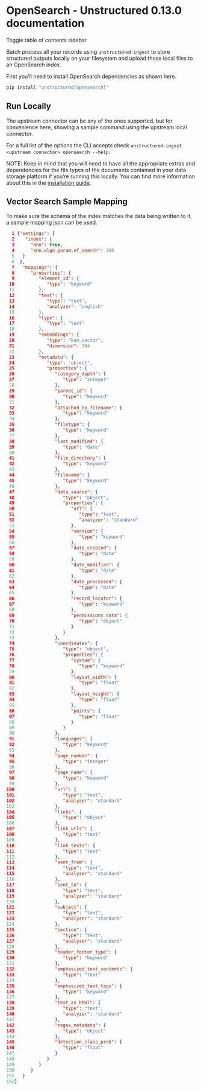# OpenSearch - Unstructured 0.13.0 documentation
Toggle table of contents sidebar

Batch process all your records using `unstructured-ingest` to store structured outputs locally on your filesystem and upload those local files to an OpenSearch index.

First you’ll need to install OpenSearch dependencies as shown here.

```bash
pip install "unstructured[opensearch]"

```


## Run Locally

The upstream connector can be any of the ones supported, but for convenience here, showing a sample command using the upstream local connector.


<CodeGroup>

  <OpensearchSh />

  <OpensearchPy />

</CodeGroup>


For a full list of the options the CLI accepts check `unstructured-ingest <upstream connector> opensearch --help`.

NOTE: Keep in mind that you will need to have all the appropriate extras and dependencies for the file types of the documents contained in your data storage platform if you’re running this locally. You can find more information about this in the [installation guide](/open-source/installation/overview).

## Vector Search Sample Mapping

To make sure the schema of the index matches the data being written to it, a sample mapping json can be used.

```json Object description
  1 {"settings": {
  2    "index": {
  3      "knn": true,
  4      "knn.algo_param.ef_search": 100
  5   }
  6  },
  7   "mappings": {
  8      "properties": {
  9         "element_id": {
 10            "type": "keyword"
 11         },
 12         "text": {
 13            "type": "text",
 14            "analyzer": "english"
 15         },
 16         "type": {
 17            "type": "text"
 18         },
 19         "embeddings": {
 20            "type": "knn_vector",
 21            "dimension": 384
 22         },
 23         "metadata": {
 24            "type": "object",
 25            "properties": {
 26               "category_depth": {
 27                  "type": "integer"
 28               },
 29               "parent_id": {
 30                  "type": "keyword"
 31               },
 32               "attached_to_filename": {
 33                  "type": "keyword"
 34               },
 35               "filetype": {
 36                  "type": "keyword"
 37               },
 38               "last_modified": {
 39                  "type": "date"
 40               },
 41               "file_directory": {
 42                  "type": "keyword"
 43               },
 44               "filename": {
 45                  "type": "keyword"
 46               },
 47               "data_source": {
 48                  "type": "object",
 49                  "properties": {
 50                     "url": {
 51                        "type": "text",
 52                        "analyzer": "standard"
 53                     },
 54                     "version": {
 55                        "type": "keyword"
 56                     },
 57                     "date_created": {
 58                        "type": "date"
 59                     },
 60                     "date_modified": {
 61                        "type": "date"
 62                     },
 63                     "date_processed": {
 64                        "type": "date"
 65                     },
 66                     "record_locator": {
 67                        "type": "keyword"
 68                     },
 69                     "permissions_data": {
 70                        "type": "object"
 71                     }
 72                  }
 73               },
 74               "coordinates": {
 75                  "type": "object",
 76                  "properties": {
 77                     "system": {
 78                        "type": "keyword"
 79                     },
 80                     "layout_width": {
 81                        "type": "float"
 82                     },
 83                     "layout_height": {
 84                        "type": "float"
 85                     },
 86                     "points": {
 87                        "type": "float"
 88                     }
 89                  }
 90               },
 91               "languages": {
 92                  "type": "keyword"
 93               },
 94               "page_number": {
 95                  "type": "integer"
 96               },
 97               "page_name": {
 98                  "type": "keyword"
 99               },
100               "url": {
101                  "type": "text",
102                  "analyzer": "standard"
103               },
104               "links": {
105                  "type": "object"
106               },
107               "link_urls": {
108                  "type": "text"
109               },
110               "link_texts": {
111                  "type": "text"
112               },
113               "sent_from": {
114                  "type": "text",
115                  "analyzer": "standard"
116               },
117               "sent_to": {
118                  "type": "text",
119                  "analyzer": "standard"
120               },
121               "subject": {
122                  "type": "text",
123                  "analyzer": "standard"
124               },
125               "section": {
126                  "type": "text",
127                  "analyzer": "standard"
128               },
129               "header_footer_type": {
130                  "type": "keyword"
131               },
132               "emphasized_text_contents": {
133                  "type": "text"
134               },
135               "emphasized_text_tags": {
136                  "type": "keyword"
137               },
138               "text_as_html": {
139                  "type": "text",
140                  "analyzer": "standard"
141               },
142               "regex_metadata": {
143                  "type": "object"
144               },
145               "detection_class_prob": {
146                  "type": "float"
147               }
148            }
149         }
150      }
151   }
152}

```
